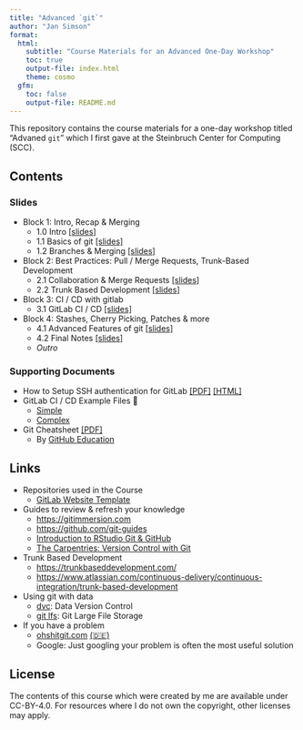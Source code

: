 ```yaml
---
title: "Advanced `git`"
author: "Jan Simson"
format:
  html:
    subtitle: "Course Materials for an Advanced One-Day Workshop"
    toc: true
    output-file: index.html
    theme: cosmo
  gfm:
    toc: false
    output-file: README.md
---
```


This repository contains the course materials for a one-day workshop titled "Advaned `git`" which I first gave at the Steinbruch Center for Computing (SCC).

## Contents

### Slides

- Block 1: Intro, Recap & Merging
  - 1.0 Intro [[slides]](output/1.0-intro.html)
  - 1.1 Basics of git [[slides]](output/1.1-git-basics.html)
  - 1.2 Branches & Merging [[slides]](1.2-branches_merging.html)

- Block 2: Best Practices: Pull / Merge Requests, Trunk-Based Development
  - 2.1 Collaboration & Merge Requests [[slides]](output/2.1-collaboration-merge-requests.html)
  - 2.2 Trunk Based Development [[slides]](output/2.2-trunk-based-development.html)

- Block 3: CI / CD with gitlab
  - 3.1 GitLab CI / CD [[slides]](output/3.1-gitlab-CI-CD.html)

- Block 4: Stashes, Cherry Picking, Patches & more
  - 4.1 Advanced Features of git [[slides]](output/4.1-advanced-features.html)
  - 4.2 Final Notes [[slides]](output/4.2-final_notes.html)
  - *Outro*

<!-- *: Since they have to be manually generated, the PDF version of slides may be slightly outdated. Please refer to [this guide](https://revealjs.com/pdf-export/), on how to export your own PDF version from the online slides. -->

### Supporting Documents

- How to Setup SSH authentication for GitLab [[PDF]](output/resources/ssh/how-to-setup-gitlab-ssh.pdf) [[HTML]](output/resources/ssh/how-to-setup-gitlab-ssh.html)
- GitLab CI / CD Example Files 🤖
  - [Simple](resources/CI-CD-examples/simple.gitlab-ci.yml)
  - [Complex](resources/CI-CD-examples/complex.gitlab-ci.yml)
- Git Cheatsheet [[PDF]](resources/git-cheat-sheet-education.pdf)
  - By [GitHub Education](https://education.github.com/)

## Links

- Repositories used in the Course
  - [GitLab Website Template](https://gitlab.com/jansim/website-template)
- Guides to review & refresh your knowledge
  - <https://gitimmersion.com>
  - <https://github.com/git-guides>
  - [Introduction to RStudio Git & GitHub](https://malikaihle.github.io/Introduction-RStudio-Git-GitHub/)
  - [The Carpentries: Version Control with Git](https://swcarpentry.github.io/git-novice/)
- Trunk Based Development
  - <https://trunkbaseddevelopment.com/>
  - <https://www.atlassian.com/continuous-delivery/continuous-integration/trunk-based-development>
- Using git with data
  - [dvc](https://dvc.org/): Data Version Control
  - [git lfs](https://git-lfs.github.com/): Git Large File Storage
- If you have a problem
  - [ohshitgit.com](https://ohshitgit.com/) [(🇩🇪)](https://ohshitgit.com/de)
  - Google: Just googling your problem is often the most useful solution

## License

The contents of this course which were created by me are available under CC-BY-4.0. For resources where I do not own the copyright, other licenses may apply.
